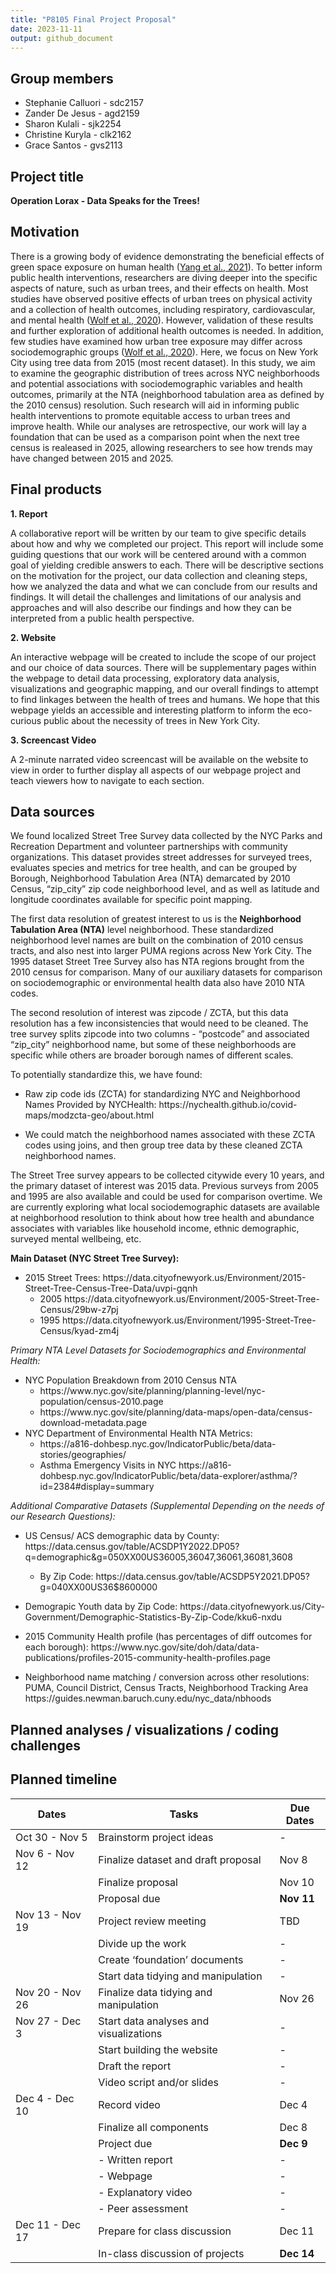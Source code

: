 ```yaml
---
title: "P8105 Final Project Proposal"
date: 2023-11-11
output: github_document
---
```


## Group members

* Stephanie Calluori - sdc2157
* Zander De Jesus - agd2159
* Sharon Kulali - sjk2254
* Christine Kuryla - clk2162
* Grace Santos - gvs2113

## Project title
**Operation Lorax - Data Speaks for the Trees!**

## Motivation 
There is a growing body of evidence demonstrating the beneficial effects of green space exposure on human health ([Yang et al., 2021](https://www.ncbi.nlm.nih.gov/pmc/articles/PMC8479545/)). To better inform public health interventions, researchers are diving deeper into the specific aspects of nature, such as urban trees, and their effects on health. Most studies have observed positive effects of urban trees on physical activity and a collection of health outcomes, including respiratory, cardiovascular, and mental health ([Wolf et al., 2020](https://www.ncbi.nlm.nih.gov/pmc/articles/PMC7345658/)). However, validation of these results and further exploration of additional health outcomes is needed. In addition, few studies have examined how urban tree exposure may differ across sociodemographic groups ([Wolf et al., 2020](https://www.ncbi.nlm.nih.gov/pmc/articles/PMC7345658/)). Here, we focus on New York City using tree data from 2015 (most recent dataset). In this study, we aim to examine the geographic distribution of trees across NYC neighborhoods and potential associations with sociodemographic variables and health outcomes, primarily at the NTA (neighborhood tabulation area as defined by the 2010 census) resolution. Such research will aid in informing public health interventions to promote equitable access to urban trees and improve health. While our analyses are retrospective, our work will lay a foundation that can be used as a comparison point when the next tree census is realeased in 2025, allowing researchers to see how trends may have changed between 2015 and 2025.

## Final products
**1. Report**

  A collaborative report will be written by our team to give specific details about how and why we completed our project. This report will include some guiding questions that our work will be centered around with a common goal of yielding credible answers to each. There will be descriptive sections on the motivation for the project, our data collection and cleaning steps, how we analyzed the data and what we can conclude from our results and findings. It will detail the challenges and limitations of our analysis and approaches and will also describe our findings and how they can be interpreted from a public health perspective. 
  
**2. Website** 

  An interactive webpage will be created to include the scope of our project and our choice of data sources. There will be supplementary pages within the webpage to detail data processing, exploratory data analysis, visualizations and geographic mapping, and our overall findings to attempt to find linkages between the health of trees and humans. We hope that this webpage yields an accessible and interesting platform to inform the eco-curious public about the necessity of trees in New York City. 
  
**3. Screencast Video**

  A 2-minute narrated video screencast will be available on the website to view in order to further display all aspects of our webpage project and teach viewers how to navigate to each section.

## Data sources

We found localized Street Tree Survey data collected by the NYC Parks and Recreation Department and volunteer partnerships with community organizations. This dataset provides street addresses for surveyed trees, evaluates species and metrics for tree health, and can be grouped by Borough,  Neighborhood Tabulation Area (NTA) demarcated by 2010 Census, “zip_city” zip code neighborhood level, and as well as latitude and longitude coordinates available for specific point mapping.

The first data resolution of greatest interest to us is the **Neighborhood Tabulation Area (NTA)** level neighborhood. These standardized neighborhood level names are built on the combination of 2010 census tracts, and also nest into larger PUMA regions across New York City. The 1995 dataset Street Tree Survey also has NTA regions brought from the 2010 census for comparison. Many of our auxiliary datasets for comparison on sociodemographic or environmental health data also have 2010 NTA codes.

The second resolution of interest was zipcode / ZCTA, but this data resolution has a few inconsistencies that would need to be cleaned. The tree survey splits zipcode into two columns - “postcode” and associated “zip_city” neighborhood name, but some of these neighborhoods are specific while others are broader borough names of different scales.

To potentially standardize this, we have found:

  - Raw zip code ids (ZCTA) for standardizing NYC and Neighborhood Names Provided by NYCHealth: https://nychealth.github.io/covid-maps/modzcta-geo/about.html
  
  - We could match the neighborhood names associated with these ZCTA codes using joins, and then group tree data by these cleaned ZCTA neighborhood names. 
  
The Street Tree survey appears to be collected citywide every 10 years, and the primary dataset of interest was 2015 data. Previous surveys from 2005 and 1995 are also available and could be used for comparison overtime. We are currently exploring what local sociodemographic datasets are available at neighborhood resolution to think about how tree health and abundance associates with variables like household income, ethnic demographic, surveyed mental wellbeing, etc.

**Main Dataset (NYC Street Tree Survey):**

- 2015 Street Trees: https://data.cityofnewyork.us/Environment/2015-Street-Tree-Census-Tree-Data/uvpi-gqnh
  - 2005 https://data.cityofnewyork.us/Environment/2005-Street-Tree-Census/29bw-z7pj
  - 1995 https://data.cityofnewyork.us/Environment/1995-Street-Tree-Census/kyad-zm4j	
  
*Primary NTA Level Datasets for Sociodemographics and Environmental Health:*

- NYC Population Breakdown from 2010 Census NTA
  - https://www.nyc.gov/site/planning/planning-level/nyc-population/census-2010.page
  - https://www.nyc.gov/site/planning/data-maps/open-data/census-download-metadata.page
  
- NYC Department of Environmental Health NTA Metrics:
  - https://a816-dohbesp.nyc.gov/IndicatorPublic/beta/data-stories/geographies/ 
  - Asthma Emergency Visits in NYC
  https://a816-dohbesp.nyc.gov/IndicatorPublic/beta/data-explorer/asthma/?id=2384#display=summary

*Additional Comparative Datasets (Supplemental Depending on the needs of our Research Questions):*

- US Census/ ACS demographic data by County: https://data.census.gov/table/ACSDP1Y2022.DP05?q=demographic&g=050XX00US36005,36047,36061,36081,3608
    - By Zip Code: https://data.census.gov/table/ACSDP5Y2021.DP05?g=040XX00US36$8600000 
    
- Demograpic Youth data by Zip Code: https://data.cityofnewyork.us/City-Government/Demographic-Statistics-By-Zip-Code/kku6-nxdu

- 2015 Community Health profile (has percentages of diff outcomes for each borough): https://www.nyc.gov/site/doh/data/data-publications/profiles-2015-community-health-profiles.page

- Neighborhood name matching / conversion across other resolutions: PUMA, Council District, Census Tracts, Neighborhood Tracking Area https://guides.newman.baruch.cuny.edu/nyc_data/nbhoods

## Planned analyses / visualizations / coding challenges

## Planned timeline

| Dates              | Tasks                                     | Due Dates  |
|--------------------|-------------------------------------------|------------|
| Oct 30 - Nov 5     | Brainstorm project ideas                  |-           |
| Nov 6 - Nov 12     | Finalize dataset and draft proposal       |Nov 8       |
|                    | Finalize proposal                         |Nov 10      |
|                    | Proposal due                              |**Nov 11**  |
| Nov 13 - Nov 19    | Project review meeting                    |TBD         |
|                    | Divide up the work                        |-           |
|                    | Create 'foundation' documents             |-           |
|                    | Start data tidying and manipulation       |-           |
| Nov 20 - Nov 26    | Finalize data tidying and manipulation    |Nov 26      |
| Nov 27 - Dec 3     | Start data analyses and visualizations    |-           |
|                    | Start building the website                |-           |
|                    | Draft the report                          |-           |
|                    | Video script and/or slides                |-           |
| Dec 4 - Dec 10     | Record video                              |Dec 4       |
|                    | Finalize all components                   |Dec 8       |
|                    | Project due                               |**Dec 9**   |
|                    |   - Written report                        |-           |
|                    |   - Webpage                               |-           |
|                    |   - Explanatory video                     |-           |
|                    |   - Peer assessment                       |-           |
| Dec 11 - Dec 17    | Prepare for class discussion              |Dec 11      |
|                    | In-class discussion of projects           |**Dec 14**  |